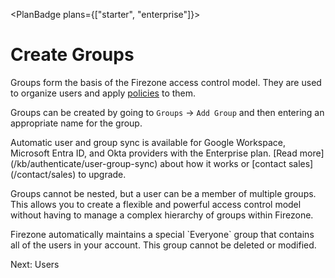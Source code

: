 
<PlanBadge plans={["starter", "enterprise"]}>

# Create Groups

</PlanBadge>

Groups form the basis of the Firezone access control model. They are used to
organize users and apply [policies](/kb/deploy/policies) to them.

Groups can be created by going to `Groups` -> `Add Group` and then entering an
appropriate name for the group.

<Alert color="info">
  Automatic user and group sync is available for Google Workspace, Microsoft
  Entra ID, and Okta providers with the Enterprise plan. [Read
  more](/kb/authenticate/user-group-sync) about how it works or [contact
  sales](/contact/sales) to upgrade.
</Alert>

Groups cannot be nested, but a user can be a member of multiple groups. This
allows you to create a flexible and powerful access control model without having
to manage a complex hierarchy of groups within Firezone.

<Alert color="warning">
  Firezone automatically maintains a special `Everyone` group that contains all
  of the users in your account. This group cannot be deleted or modified.
</Alert>

<NextStep href="/kb/deploy/users">Next: Users</NextStep>

<SupportOptions />
